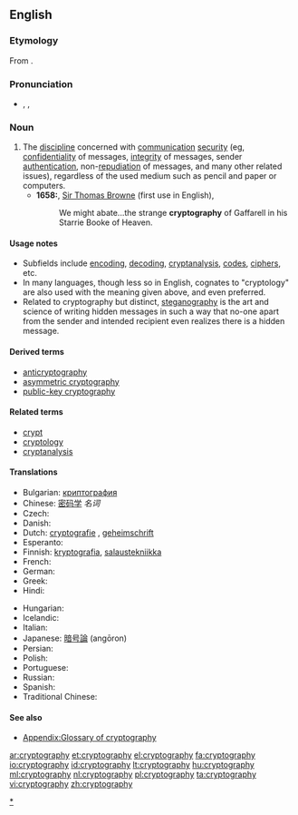 ==English==
{{wikipedia}}

===Etymology===
From {{confix|crypto|graphy}}.

===Pronunciation===
* {{enPR|krĭptŏgʹrəfē}}, {{IPA|[kɹ̥ɪpˈtʰɒɡɹəfiː]|/kɹɪpˈtɒɡ.ɹə.fi/}}, {{SAMPA|[kr\_0Ip"t_hQgr\@fi:]|/kr\Ip.tQg.r\@.fi/}}
*: {{rhymes|ɒɡrəfiː}}

===Noun===
{{en-noun|-|cryptographies}}

# The [[discipline]] concerned with [[communication]] [[security]] (eg, [[confidentiality]] of messages, [[integrity]] of messages, sender [[authentication]], non-[[repudiation]] of messages, and many other related issues), regardless of the used medium such as pencil and paper or computers.
#* '''1658:''', [[w:Thomas Browne|Sir Thomas Browne]] (first use in English),
#*: We might abate...the strange '''cryptography''' of Gaffarell in his Starrie Booke of Heaven.

====Usage notes====
* Subfields include [[encode|encoding]], [[decode|decoding]], [[cryptanalysis]], [[code]]s, [[cipher]]s, etc.
* In many languages, though less so in English, cognates to "cryptology" are also used with the meaning given above, and even preferred.
* Related to cryptography but distinct, [[steganography]] is the art and science of writing hidden messages in such a way that no-one apart from the sender and intended recipient even realizes there is a hidden message.

====Derived terms====
* [[anticryptography]]
* [[asymmetric cryptography]]
* [[public-key cryptography]]

====Related terms====
* [[crypt]]
* [[cryptology]]
* [[cryptanalysis]]

====Translations====
{{trans-top|discipline concerned with communication security}}
* Bulgarian: [[криптография]] {{f}}
* Chinese: [[密码学]] ''名词''
* Czech: {{t-|cs|kryptografie|f}}
* Danish: {{t|da|kryptografi}}
* Dutch: [[cryptografie]] {{n}}, [[geheimschrift]] {{f}}
* Esperanto: {{t|eo|kriptografio}}
* Finnish: [[kryptografia]], [[salaustekniikka]]
* French: {{t+|fr|cryptographie|f}}
* German: {{t+|de|Kryptographie|f}}
* Greek: {{t+|el|κρυπτογραφία|f|tr=kryptografía}}
* Hindi: {{t|hi|गूढ़लेखन|m|tr=gudalekhan|xs=Hindi}}
{{trans-mid}}
* Hungarian: {{t-|hu|kriptográfia}}
* Icelandic: {{t|is|dulritunarfræði|f}}
* Italian: {{t+|it|crittografia|f}}
* Japanese: [[暗号論]] (angōron)
* Persian: {{t|fa|رمزنگاری|tr=ramz-negâri|sc=fa-Arab}}
* Polish: {{t-|pl|kryptografia|f}}
* Portuguese: {{t+|pt|criptografia|f}}
* Russian: {{t|ru|криптография|f|sc=Cyrl|tr=kriptográfija}}
* Spanish: {{t+|es|criptografía|f}}
* Traditional Chinese: {{tø|zh-tw|密碼學}}
{{trans-bottom}}

====See also====
* [[Appendix:Glossary of cryptography]]

[[Category:en:Cryptography|* ]]

[[ar:cryptography]]
[[et:cryptography]]
[[el:cryptography]]
[[fa:cryptography]]
[[io:cryptography]]
[[id:cryptography]]
[[lt:cryptography]]
[[hu:cryptography]]
[[ml:cryptography]]
[[nl:cryptography]]
[[pl:cryptography]]
[[ta:cryptography]]
[[vi:cryptography]]
[[zh:cryptography]]